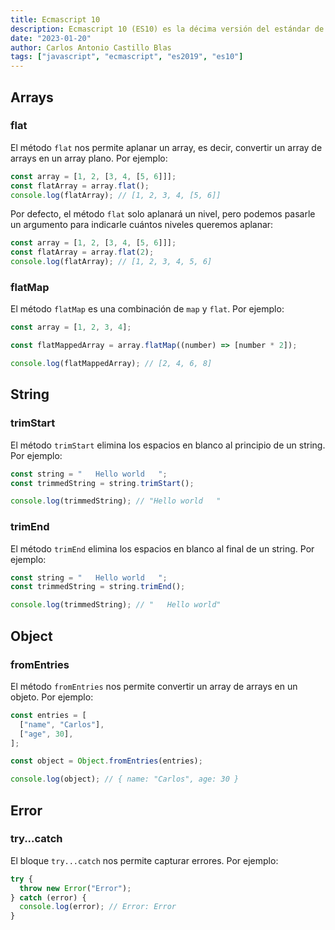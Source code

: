 ```yaml
---
title: Ecmascript 10
description: Ecmascript 10 (ES10) es la décima versión del estándar de JavaScript. Fue publicada en 2019.
date: "2023-01-20"
author: Carlos Antonio Castillo Blas
tags: ["javascript", "ecmascript", "es2019", "es10"]
---
```


## Arrays

### flat

El método `flat` nos permite aplanar un array, es decir, convertir un array de arrays en un array plano. Por ejemplo:

```js
const array = [1, 2, [3, 4, [5, 6]]];
const flatArray = array.flat();
console.log(flatArray); // [1, 2, 3, 4, [5, 6]]
```

Por defecto, el método `flat` solo aplanará un nivel, pero podemos pasarle un argumento para indicarle cuántos niveles queremos aplanar:

```js
const array = [1, 2, [3, 4, [5, 6]]];
const flatArray = array.flat(2);
console.log(flatArray); // [1, 2, 3, 4, 5, 6]
```

### flatMap

El método `flatMap` es una combinación de `map` y `flat`. Por ejemplo:

```js
const array = [1, 2, 3, 4];

const flatMappedArray = array.flatMap((number) => [number * 2]);

console.log(flatMappedArray); // [2, 4, 6, 8]
```

## String

### trimStart

El método `trimStart` elimina los espacios en blanco al principio de un string. Por ejemplo:

```js
const string = "   Hello world   ";
const trimmedString = string.trimStart();

console.log(trimmedString); // "Hello world   "
```

### trimEnd

El método `trimEnd` elimina los espacios en blanco al final de un string. Por ejemplo:

```js
const string = "   Hello world   ";
const trimmedString = string.trimEnd();

console.log(trimmedString); // "   Hello world"
```

## Object

### fromEntries

El método `fromEntries` nos permite convertir un array de arrays en un objeto. Por ejemplo:

```js
const entries = [
  ["name", "Carlos"],
  ["age", 30],
];

const object = Object.fromEntries(entries);

console.log(object); // { name: "Carlos", age: 30 }
```

## Error

### try...catch

El bloque `try...catch` nos permite capturar errores. Por ejemplo:

```js
try {
  throw new Error("Error");
} catch (error) {
  console.log(error); // Error: Error
}
```
